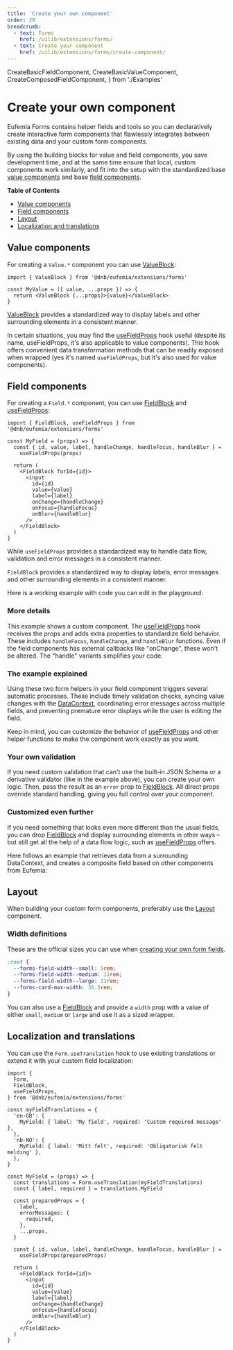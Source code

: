 ```yaml
---
title: 'Create your own component'
order: 20
breadcrumb:
  - text: Forms
    href: /uilib/extensions/forms/
  - text: Create your component
    href: /uilib/extensions/forms/create-component/
---
```


  CreateBasicFieldComponent,
  CreateBasicValueComponent,
  CreateComposedFieldComponent,
} from './Examples'

# Create your own component

Eufemia Forms contains helper fields and tools so you can declaratively create interactive form components that flawlessly integrates between existing data and your custom form components.

By using the building blocks for value and field components, you save development time, and at the same time ensure that local, custom components work similarly, and fit into the setup with the standardized base [value components](/uilib/extensions/forms/Value/#base-components) and base [field components](/uilib/extensions/forms/base-fields/).

**Table of Contents**

- [Value components](#value-components)
- [Field components](#field-components)
- [Layout](#layout)
- [Localization and translations](#localization-and-translations)

## Value components

For creating a `Value.*` component you can use [ValueBlock](/uilib/extensions/forms/create-component/ValueBlock/):

```tsx
import { ValueBlock } from '@dnb/eufemia/extensions/forms'

const MyValue = ({ value, ...props }) => {
  return <ValueBlock {...props}>{value}</ValueBlock>
}
```

[ValueBlock](/uilib/extensions/forms/create-component/ValueBlock/) provides a standardized way to display labels and other surrounding elements in a consistent manner.

<CreateBasicValueComponent />

In certain situations, you may find the [useFieldProps](/uilib/extensions/forms/create-component/useFieldProps/) hook useful (despite its name, useFieldProps, it's also applicable to value components). This hook offers convenient data transformation methods that can be readily exposed when wrapped (yes it's named `useFieldProps`, but it's also used for value components).

## Field components

For creating a `Field.*` component, you can use [FieldBlock](/uilib/extensions/forms/create-component/FieldBlock/) and [useFieldProps](/uilib/extensions/forms/create-component/useFieldProps/):

```tsx
import { FieldBlock, useFieldProps } from '@dnb/eufemia/extensions/forms'

const MyField = (props) => {
  const { id, value, label, handleChange, handleFocus, handleBlur } =
    useFieldProps(props)

  return (
    <FieldBlock forId={id}>
      <input
        id={id}
        value={value}
        label={label}
        onChange={handleChange}
        onFocus={handleFocus}
        onBlur={handleBlur}
      />
    </FieldBlock>
  )
}
```

While `useFieldProps` provides a standardized way to handle data flow, validation and error messages in a consistent manner.

`FieldBlock` provides a standardized way to display labels, error messages and other surrounding elements in a consistent manner.

Here is a working example with code you can edit in the playground:

<CreateBasicFieldComponent />

### More details

This example shows a custom component. The [useFieldProps](/uilib/extensions/forms/create-component/useFieldProps/) hook receives the props and adds extra properties to standardize field behavior. These includes `handleFocus`, `handleChange`, and `handleBlur` functions. Even if the field components has external callbacks like "onChange", these won't be altered. The "handle" variants simplifies your code.

### The example explained

Using these two form helpers in your field component triggers several automatic processes. These include timely validation checks, syncing value changes with the [DataContext](/uilib/extensions/forms/DataContext/), coordinating error messages across multiple fields, and preventing premature error displays while the user is editing the field.

Keep in mind, you can customize the behavior of [useFieldProps](/uilib/extensions/forms/create-component/useFieldProps/) and other helper functions to make the component work exactly as you want.

### Your own validation

If you need custom validation that can't use the built-in JSON Schema or a derivative validator (like in the example above), you can create your own logic. Then, pass the result as an `error` prop to [FieldBlock](/uilib/extensions/forms/create-component/FieldBlock/). All direct props override standard handling, giving you full control over your component.

### Customized even further

If you need something that looks even more different than the usual fields, you can drop [FieldBlock](/uilib/extensions/forms/create-component/FieldBlock/) and display surrounding elements in other ways – but still get all the help of a data flow logic, such as [useFieldProps](/uilib/extensions/forms/create-component/useFieldProps/) offers.

Here follows an example that retrieves data from a surrounding DataContext, and creates a composite field based on other components from Eufemia:

<CreateComposedFieldComponent />

## Layout

When building your custom form components, preferably use the [Layout](/uilib/layout) component.

### Width definitions

These are the official sizes you can use when [creating your own form fields](/uilib/extensions/forms/create-component/).

```css
:root {
  --forms-field-width--small: 5rem;
  --forms-field-width--medium: 11rem;
  --forms-field-width--large: 21rem;
  --forms-card-max-width: 36.5rem;
}
```

You can also use a [FieldBlock](/uilib/extensions/forms/create-component/FieldBlock/) and provide a `width` prop with a value of either `small`, `medium` or `large` and use it as a sized wrapper.

## Localization and translations

You can use the `Form.useTranslation` hook to use existing translations or extend it with your custom field localization:

```tsx
import {
  Form,
  FieldBlock,
  useFieldProps,
} from '@dnb/eufemia/extensions/forms'

const myFieldTranslations = {
  'en-GB': {
    MyField: { label: 'My field', required: 'Custom required message' },
  },
  'nb-NO': {
    MyField: { label: 'Mitt felt', required: 'Obligatorisk felt melding' },
  },
}

const MyField = (props) => {
  const translations = Form.useTranslation(myFieldTranslations)
  const { label, required } = translations.MyField

  const preparedProps = {
    label,
    errorMessages: {
      required,
    },
    ...props,
  }

  const { id, value, label, handleChange, handleFocus, handleBlur } =
    useFieldProps(preparedProps)

  return (
    <FieldBlock forId={id}>
      <input
        id={id}
        value={value}
        label={label}
        onChange={handleChange}
        onFocus={handleFocus}
        onBlur={handleBlur}
      />
    </FieldBlock>
  )
}
```
